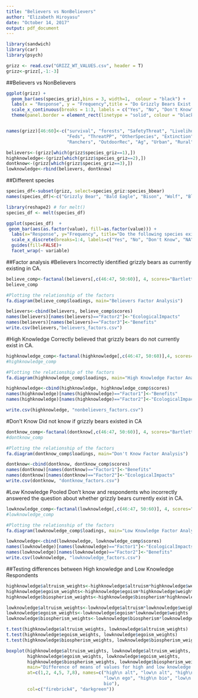 ```yaml
---
title: "Believers vs NonBelievers"
author: "Elizabeth Hiroyasu"
date: "October 14, 2017"
output: pdf_document
---
```


```r
library(sandwich)
library(car)
library(psych)

grizz <- read.csv("GRIZZ_WT_VALUES.csv", header = T)
grizz<-grizz[,-1:-3]
```


##Believers vs NonBelievers

```r
ggplot(grizz) + 
  geom_bar(aes(species_griz),bins = 3, width=1,  colour = "black") +
  labs(x = "Response", y = "Frequency",title = "Do Grizzly Bears Exist in California") +
  scale_x_continuous(breaks = 1:3, labels = c("Yes", "No", "Don't Know")) + 
  theme(panel.border = element_rect(linetype = "solid", colour = "black", fill = NA))


names(grizz)[46:60]<-c("survival", "forests", "SafetyThreat", "LivelihoodThreat", "Tourism",
                       "Feds", "ThreatPP", "OtherSpecies", "Extinction", "LocalControl", 
                       "Ranchers", "OutdoorRec", "Ag", "Urban", "Rural")

believers<-(grizz[which(grizz$species_griz==1),])
highknowledge<-(grizz[which(grizz$species_griz==2),])
dontknow<-(grizz[which(grizz$species_griz==3),])
lowknowledge<-rbind(believers, dontknow)
```

##Different species
```r
species_df<-subset(grizz, select=species_griz:species_bbear)
names(species_df)<-c("Grizzly Bear", "Bald Eagle", "Bison", "Wolf", "Black Bear")

library(reshape2) # for melt()
species_df <- melt(species_df)

ggplot(species_df)  + 
 geom_bar(aes(as.factor(value), fill=as.factor(value))) + 
  labs(x="Response", y="Frequency", title="Do the following species exist in California?")+
  scale_x_discrete(breaks=1:4, labels=c("Yes", "No", "Don't Know", "NA"))+
  guides(fill=FALSE)+
  facet_wrap(~ variable)
```


##Factor analysis
#Believers
Incorrectly identified grizzly bears as currently existing in CA.
```r
believe_comp<-factanal(believers[,c(46:47, 50:60)], 4, scores="Bartlett")
believe_comp

#Plotting the relationship of the factors
fa.diagram(believe_comp$loadings, main="Believers Factor Analysis")

believers<-cbind(believers, believe_comp$scores)
names(believers)[names(believers)=="Factor2"]<-"EcologicalImpacts"
names(believers)[names(believers)=="Factor3"]<-"Benefits"
write.csv(believers,"believers_factors.csv")
```

#High Knowledge
Correctly believed that grizzly bears do not currently exist in CA.
```r
highknowledge_comp<-factanal(highknowledge[,c(46:47, 50:60)],4, scores="Bartlett")
#highknowledge_comp

#Plotting the relationship of the factors
fa.diagram(highknowledge_comp$loadings, main="High Knowledge Factor Analysis")

highknowledge<-cbind(highknowledge, highknowledge_comp$scores)
names(highknowledge)[names(highknowledge)=="Factor1"]<-"Benefits"
names(highknowledge)[names(highknowledge)=="Factor2"]<-"EcologicalImpacts"

write.csv(highknowledge, "nonbelievers_factors.csv")
```

#Don't Know
Did not know if grizzly bears existed in CA
```r
dontknow_comp<-factanal(dontknow[,c(46:47, 50:60)], 4, scores="Bartlett")
#dontknow_comp

#Plotting the relationship of the factors
fa.diagram(dontknow_comp$loadings, main="Don't Know Factor Analysis")

dontknow<-cbind(dontknow, dontknow_comp$scores)
names(dontknow)[names(dontknow)=="Factor1"]<-"Benefits"
names(dontknow)[names(dontknow)=="Factor2"]<-"EcologicalImpacts"
write.csv(dontknow, "dontknow_factors.csv")
```

#Low Knowledge
Pooled Don't know and respondents who incorrectly answered the question about whether grizzly bears currently exist in CA.
```r
lowknowledge_comp<-factanal(lowknowledge[,c(46:47, 50:60)], 4, scores="Bartlett")
#lowknowledge_comp

#Plotting the relationship of the factors
fa.diagram(lowknowledge_comp$loadings, main="Low Knowledge Factor Analysis")

lowknowledge<-cbind(lowknowledge, lowknowledge_comp$scores)
names(lowknowledge)[names(lowknowledge)=="Factor1"]<-"EcologicalImpacts"
names(lowknowledge)[names(lowknowledge)=="Factor2"]<-"Benefits"
write.csv(lowknowledge, "lowknowledge_factors.csv")
```

##Testing differences between High knowledge and Low Knowledge Respondents
```r

highknowledge$altruism_weights<-highknowledge$altruism*highknowledge$weights
highknowledge$egoism_weights<-highknowledge$egoism*highknowledge$weights
highknowledge$biospherism_weights<-highknowledge$biospherism*highknowledge$weights

lowknowledge$altruism_weights<-lowknowledge$altruism*lowknowledge$weights
lowknowledge$egoism_weights<-lowknowledge$egoism*lowknowledge$weights
lowknowledge$biospherism_weights<-lowknowledge$biospherism*lowknowledge$weights

t.test(highknowledge$altruism_weights, lowknowledge$altruism_weights)
t.test(highknowledge$egoism_weights, lowknowledge$egoism_weights)
t.test(highknowledge$biospherism_weights, lowknowledge$biospherism_weights)

boxplot(highknowledge$altruism_weights, lowknowledge$altruism_weights,
        highknowledge$egoism_weights, lowknowledge$egoism_weights,
        highknowledge$biospherism_weights, lowknowledge$biospherism_weights,
        main="Difference of means of values for high and low knowledge respondents",
        at=c(1,2, 4,5, 7,8), names=c("high\n alt", "low\n alt", "high\n ego", 
                                     "low\n ego", "high\n bio", "low\n 
                                     bio"),
        col=c("firebrick4", "darkgreen"))

```